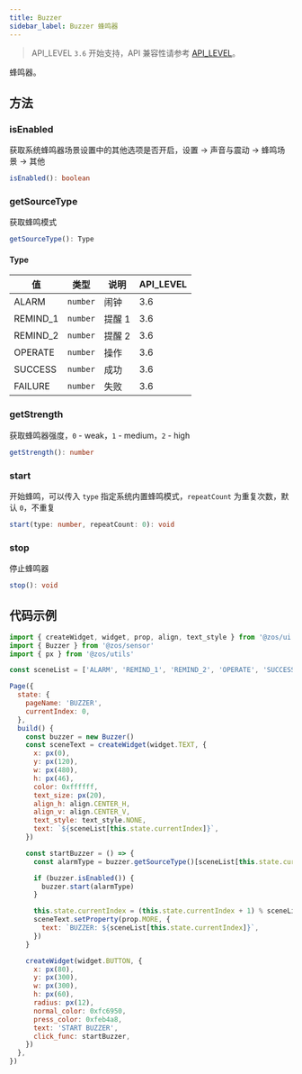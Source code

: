 ```yaml
---
title: Buzzer
sidebar_label: Buzzer 蜂鸣器
---
```


> API_LEVEL `3.6` 开始支持，API 兼容性请参考 [API_LEVEL](../../../../guides/framework/device/compatibility.md)。

蜂鸣器。

## 方法

### isEnabled

获取系统蜂鸣器场景设置中的其他选项是否开启，设置 -> 声音与震动 -> 蜂鸣场景 -> 其他

```ts
isEnabled(): boolean
```

### getSourceType

获取蜂鸣模式

```ts
getSourceType(): Type
```

#### Type

| 值       | 类型                | 说明   | API_LEVEL |
| -------- | ------------------- | ------ | --------- |
| ALARM    | <code>number</code> | 闹钟   | 3.6       |
| REMIND_1 | <code>number</code> | 提醒 1 | 3.6       |
| REMIND_2 | <code>number</code> | 提醒 2 | 3.6       |
| OPERATE  | <code>number</code> | 操作   | 3.6       |
| SUCCESS  | <code>number</code> | 成功   | 3.6       |
| FAILURE  | <code>number</code> | 失败   | 3.6       |

### getStrength

获取蜂鸣器强度，`0` - weak，`1` - medium，`2` - high

```ts
getStrength(): number
```

### start

开始蜂鸣，可以传入 `type` 指定系统内置蜂鸣模式，`repeatCount` 为重复次数，默认 `0`，不重复

```ts
start(type: number, repeatCount: 0): void
```

### stop

停止蜂鸣器

```ts
stop(): void
```

## 代码示例

```js
import { createWidget, widget, prop, align, text_style } from '@zos/ui'
import { Buzzer } from '@zos/sensor'
import { px } from '@zos/utils'

const sceneList = ['ALARM', 'REMIND_1', 'REMIND_2', 'OPERATE', 'SUCCESS', 'FAILURE']

Page({
  state: {
    pageName: 'BUZZER',
    currentIndex: 0,
  },
  build() {
    const buzzer = new Buzzer()
    const sceneText = createWidget(widget.TEXT, {
      x: px(0),
      y: px(120),
      w: px(480),
      h: px(46),
      color: 0xffffff,
      text_size: px(20),
      align_h: align.CENTER_H,
      align_v: align.CENTER_V,
      text_style: text_style.NONE,
      text: `${sceneList[this.state.currentIndex]}`,
    })

    const startBuzzer = () => {
      const alarmType = buzzer.getSourceType()[sceneList[this.state.currentIndex]]

      if (buzzer.isEnabled()) {
        buzzer.start(alarmType)
      }

      this.state.currentIndex = (this.state.currentIndex + 1) % sceneList.length
      sceneText.setProperty(prop.MORE, {
        text: `BUZZER: ${sceneList[this.state.currentIndex]}`,
      })
    }

    createWidget(widget.BUTTON, {
      x: px(80),
      y: px(300),
      w: px(300),
      h: px(60),
      radius: px(12),
      normal_color: 0xfc6950,
      press_color: 0xfeb4a8,
      text: 'START BUZZER',
      click_func: startBuzzer,
    })
  },
})
```
